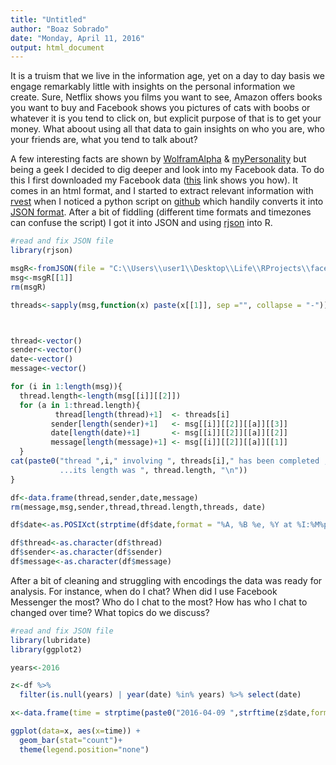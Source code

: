 ```yaml
---
title: "Untitled"
author: "Boaz Sobrado"
date: "Monday, April 11, 2016"
output: html_document
---
```


It is a truism that we live in the information age, yet on a day to day basis we engage remarkably little with insights on the personal information we create. Sure, Netflix shows you films you want to see, Amazon offers books you want to buy and Facebook shows you pictures of cats with boobs or whatever it is you tend to click on, but explicit purpose of that is to get your money. What aboout using all that data to gain insights on who you are, who your friends are, what you tend to talk about?

A few interesting facts are shown by [WolframAlpha]() & [myPersonality]() but being a geek I decided to dig deeper and look into my Facebook data. To do this I first downloaded my Facebook data ([this]() link shows you how). It comes in an html format, and I started to extract relevant information with [rvest]() when I noticed a python script on [github]() which handily converts it into [JSON format](). After a bit of fiddling (different time formats and timezones can confuse the script) I got it into JSON and using [rjson]() into R.


```r
#read and fix JSON file
library(rjson)

msgR<-fromJSON(file = "C:\\Users\\user1\\Desktop\\Life\\RProjects\\facebookMsg\\FB-Message-Parser\\messages.json",)
msg<-msgR[[1]]
rm(msgR)

threads<-sapply(msg,function(x) paste(x[[1]], sep ="", collapse = "-"))



thread<-vector()
sender<-vector()
date<-vector()
message<-vector()

for (i in 1:length(msg)){
  thread.length<-length(msg[[i]][[2]])
  for (a in 1:thread.length){
          thread[length(thread)+1]  <- threads[i]
         sender[length(sender)+1]   <- msg[[i]][[2]][[a]][[3]]
         date[length(date)+1]       <- msg[[i]][[2]][[a]][[2]]
         message[length(message)+1] <- msg[[i]][[2]][[a]][[1]]
  }
cat(paste0("thread ",i," involving ", threads[i]," has been completed ,
           ...its length was ", thread.length, "\n"))
}

df<-data.frame(thread,sender,date,message)
rm(message,msg,sender,thread,thread.length,threads, date)

df$date<-as.POSIXct(strptime(df$date,format = "%A, %B %e, %Y at %I:%M%p"))

df$thread<-as.character(df$thread)
df$sender<-as.character(df$sender)
df$message<-as.character(df$message)

```

After a bit of cleaning and struggling with encodings the data was ready for analysis. For instance, when do I chat? When did I use Facebook Messenger the most? Who do I chat to the most? How has who I chat to changed over time? What topics do we discuss?


```r
#read and fix JSON file
library(lubridate)
library(ggplot2)

years<-2016

z<-df %>%
  filter(is.null(years) | year(date) %in% years) %>% select(date)

x<-data.frame(time = strptime(paste0("2016-04-09 ",strftime(z$date,format = "%T")),format ="%Y-%m-%d %H:%M:%S" ))

ggplot(data=x, aes(x=time)) +
  geom_bar(stat="count")+
  theme(legend.position="none")
```

